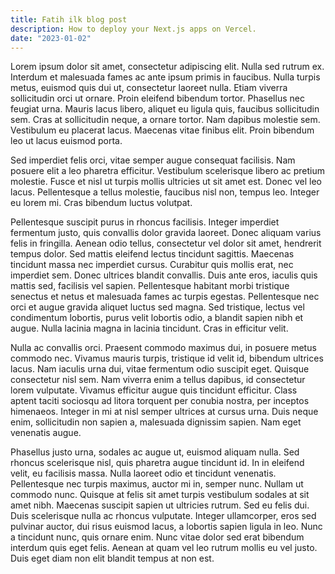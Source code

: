 ```yaml
---
title: Fatih ilk blog post
description: How to deploy your Next.js apps on Vercel.
date: "2023-01-02"
---
```



Lorem ipsum dolor sit amet, consectetur adipiscing elit. Nulla sed rutrum ex. Interdum et malesuada fames ac ante ipsum primis in faucibus. Nulla turpis metus, euismod quis dui ut, consectetur laoreet nulla. Etiam viverra sollicitudin orci ut ornare. Proin eleifend bibendum tortor. Phasellus nec feugiat urna. Mauris lacus libero, aliquet eu ligula quis, faucibus sollicitudin sem. Cras at sollicitudin neque, a ornare tortor. Nam dapibus molestie sem. Vestibulum eu placerat lacus. Maecenas vitae finibus elit. Proin bibendum leo ut lacus euismod porta.

Sed imperdiet felis orci, vitae semper augue consequat facilisis. Nam posuere elit a leo pharetra efficitur. Vestibulum scelerisque libero ac pretium molestie. Fusce et nisl ut turpis mollis ultricies ut sit amet est. Donec vel leo lacus. Pellentesque a tellus molestie, faucibus nisl non, tempus leo. Integer eu lorem mi. Cras bibendum luctus volutpat.

Pellentesque suscipit purus in rhoncus facilisis. Integer imperdiet fermentum justo, quis convallis dolor gravida laoreet. Donec aliquam varius felis in fringilla. Aenean odio tellus, consectetur vel dolor sit amet, hendrerit tempus dolor. Sed mattis eleifend lectus tincidunt sagittis. Maecenas tincidunt massa nec imperdiet cursus. Curabitur quis mollis erat, nec imperdiet sem. Donec ultrices blandit convallis. Duis ante eros, iaculis quis mattis sed, facilisis vel sapien. Pellentesque habitant morbi tristique senectus et netus et malesuada fames ac turpis egestas. Pellentesque nec orci et augue gravida aliquet luctus sed magna. Sed tristique, lectus vel condimentum lobortis, purus velit lobortis odio, a blandit sapien nibh et augue. Nulla lacinia magna in lacinia tincidunt. Cras in efficitur velit.

Nulla ac convallis orci. Praesent commodo maximus dui, in posuere metus commodo nec. Vivamus mauris turpis, tristique id velit id, bibendum ultrices lacus. Nam iaculis urna dui, vitae fermentum odio suscipit eget. Quisque consectetur nisl sem. Nam viverra enim a tellus dapibus, id consectetur lorem vulputate. Vivamus efficitur augue quis tincidunt efficitur. Class aptent taciti sociosqu ad litora torquent per conubia nostra, per inceptos himenaeos. Integer in mi at nisl semper ultrices at cursus urna. Duis neque enim, sollicitudin non sapien a, malesuada dignissim sapien. Nam eget venenatis augue.

Phasellus justo urna, sodales ac augue ut, euismod aliquam nulla. Sed rhoncus scelerisque nisl, quis pharetra augue tincidunt id. In in eleifend velit, eu facilisis massa. Nulla laoreet odio et tincidunt venenatis. Pellentesque nec turpis maximus, auctor mi in, semper nunc. Nullam ut commodo nunc. Quisque at felis sit amet turpis vestibulum sodales at sit amet nibh. Maecenas suscipit sapien ut ultricies rutrum. Sed eu felis dui. Duis scelerisque nulla ac rhoncus vulputate. Integer ullamcorper, eros sed pulvinar auctor, dui risus euismod lacus, a lobortis sapien ligula in leo. Nunc a tincidunt nunc, quis ornare enim. Nunc vitae dolor sed erat bibendum interdum quis eget felis. Aenean at quam vel leo rutrum mollis eu vel justo. Duis eget diam non elit blandit tempus at non est.

